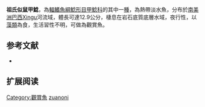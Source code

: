 {{Speciesbox
| name = 祖氏似鼠甲鯰
| image = 
| image_width = 250px
| image_caption = 
| status = NE
| status_system = IUCN3.1
| genus = Spectracanthicus
| species = zuanoni
| authority = [[Chamon_&_Rapp_Py-Daniel|Chamon & Rapp Py-Daniel]], 2014
| synonyms = 
}} 
'''祖氏似鼠甲鯰'''，為[[輻鰭魚綱|輻鰭魚綱]][[鯰形目|鯰形目]][[甲鯰科|甲鯰科]]的其中一[[種|種]]，為熱帶淡水魚，分布於[[南美洲|南美洲]][[巴西|巴西]]Xingu河流域，體長可達12.9公分，棲息在岩石底質底層水域，夜行性，以[[藻類|藻類]]為食，生活習性不明，可做為觀賞魚。

==参考文献==
*{{FishBase_species|genus=Spectracanthicus|species=zuanoni|year=2014|month=11}}

== 扩展阅读 ==
{{refbegin}}
{{wikispecies-inline|Spectracanthicus zuanoni|祖氏似鼠甲鯰}}
{{refend}}
{{Taxonbar|from=Q21325281}}

[[Category:觀賞魚|Category:觀賞魚]]
[[Category:似鼠甲鯰屬|zuanoni]]